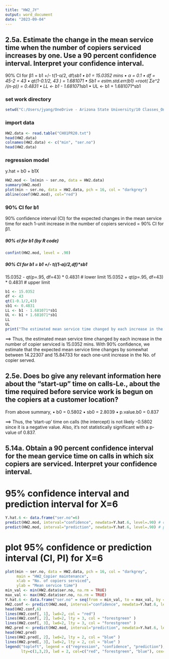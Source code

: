 ---
title: "HW2_JY"
output: word_document
date: "2023-09-04"
---

## 2.5a. Estimate the change in the mean service time when the number of copiers serviced increases by one. Use a 90 percent confidence interval. Interpret your confidence interval.

90% CI for β1 = b1 +/- t(1-α/2, df)*sb1
•	b1 = 15.0352 mins
•	α = 0.1
•	df = 45-2 = 43
•	qt(1-0.1/2, 43 ) = 1.681071
•	Sb1 = estm.std.err(b1) =root( Σe^2 /(n-p)) = 0.4831
•	LL <- b1 - 1.681071*sb1
•	UL <- b1 + 1.681071*sb1

### set work directory
```{r }
setwd("C:/Users/jyang/OneDrive - Arizona State University/10 Classes_OneDrive/2023_STP530_Regression")
```

### import data
```{r }
HW2.data <- read.table("CH01PR20.txt")
head(HW2.data)
colnames(HW2.data) <- c("min", "ser.no")
head(HW2.data)
```

### regression model
y.hat = b0 + b1X
```{r }
HW2.mod <- lm(min ~ ser.no, data = HW2.data)
summary(HW2.mod)
plot(min ~ ser.no, data = HW2.data, pch = 16, col = "darkgrey")
abline(coef(HW2.mod), col="red")
```

### 90% CI for b1

90% confidence interval (CI) for the expected changes in the mean service time for each 1-unit increase in the number of copiers serviced = 90% CI for β1.

##### 90% cI for b1 (by R code)
```{r }
confint(HW2.mod, level = .90)
```
##### 90% CI for b1 = b1 +/- t((1-a)/2,df)*sb1
15.0352 - qt(p=.95, df=43) * 0.4831 # lower limit
15.0352 + qt(p=.95, df=43) * 0.4831 # upper limit
```{r }
b1 <- 15.0352
df <- 43
qt(1-0.1/2,43)
sb1 <- 0.4831
LL <- b1 - 1.681071*sb1 
UL <- b1 + 1.681071*sb1 
LL
UL
print("The estimated mean service time changed by each increase in the number of copier serviced is 15.0352 mins. With 90% confidence, we estimate that the expected mean service time changes by somewhat between 14.22307 and 15.84733 for each one-unit increase in the No. of copier served")

```
==> Thus, the estimated mean service time changed by each increase in the number of copier serviced is 15.0352 mins. With 90% confidence, we estimate that the expected mean service time changes by somewhat between 14.22307 and 15.84733 for each one-unit increase in the No. of copier served.


## 2.5e. Does bo give any relevant information here about the "start-up" time on calls-Le., about the time required before service work is begun on the copiers at a customer location?
From above summary, 
•	b0 = 0.5802
•	sb0 = 2.8039
•	p.value.b0 = 0.837

==> Thus, the 'start-up' time on calls (the intercept) is not likely -0.5802 since it is a negative value. Also, it's not statistically significant with a p-value of 0.837.

## 5.14a. Obtain a 90 percent confidence interval for the mean gervice time on calls in which six copiers are serviced. Interpret your confidence interval.

# 95% confidence interval and prediction interval for X=6
```{r }
Y.hat.6 <- data.frame("ser.no"=6)
predict(HW2.mod, interval="confidence", newdata=Y.hat.6, level=.90) # confidence interval
predict(HW2.mod, interval="prediction", newdata=Y.hat.6, level=.90) # prediction interval  
```

# plot 95% confidence or prediction interval (CI, PI) for X=6
```{r }
plot(min ~ ser.no, data = HW2.data, pch = 16, col = "darkgrey",
     main = "HW2_Copier maintenance",
     xlab = "No. of copiers serviced",
     ylab = "Mean service time")
min_val <- min(HW2.data$ser.no, na.rm = TRUE)
max_val <- max(HW2.data$ser.no, na.rm = TRUE)
Y.hat.6 <- data.frame("ser.no" = seq(from = min_val, to = max_val, by = 1))
HW2.conf <- predict(HW2.mod, interval="confidence", newdata=Y.hat.6, level=.90)
head(HW2.conf,6)
lines(HW2.conf[, 1], lwd=2, col = "red")
lines(HW2.conf[, 2], lwd=2, lty = 3, col = "forestgreen" )
lines(HW2.conf[, 3], lwd=2, lty = 3, col = "forestgreen" )
HW2.pred <- predict(HW2.mod, interval="prediction", newdata=Y.hat.6, level=.90)
head(HW2.pred)
lines(HW2.pred[, 2], lwd=2, lty = 2, col = "blue" )
lines(HW2.pred[, 3], lwd=2, lty = 2, col = "blue" )
legend("topleft", legend = c("regression", "confidence", "prediction"),
       lty=c(1,3,2), lwd = 2, col=c("red", "forestgreen", "blue"), cex=1)
```

